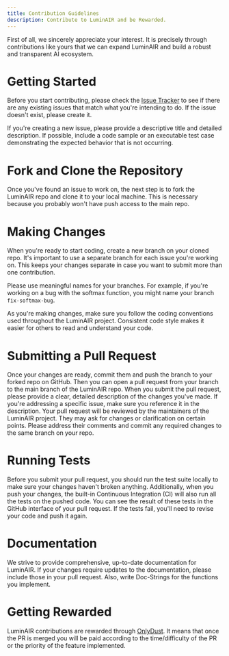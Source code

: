 ```yaml
---
title: Contribution Guidelines
description: Contribute to LuminAIR and be Rewarded.
---
```


First of all, we sincerely appreciate your interest. 
It is precisely through contributions like yours that we can expand LuminAIR and build a robust and transparent AI ecosystem.

# Getting Started
Before you start contributing, please check the [Issue Tracker](https://github.com/gizatechxyz/LuminAIR/issues) to see if there are any existing issues that match what you're intending to do. 
If the issue doesn't exist, please create it.

If you're creating a new issue, please provide a descriptive title and detailed description. 
If possible, include a code sample or an executable test case demonstrating the expected behavior that is not occurring.

# Fork and Clone the Repository
Once you've found an issue to work on, the next step is to fork the LuminAIR repo and clone it to your local machine. This is necessary because you probably won't have push access to the main repo.

# Making Changes
When you're ready to start coding, create a new branch on your cloned repo. 
It's important to use a separate branch for each issue you're working on. 
This keeps your changes separate in case you want to submit more than one contribution.

Please use meaningful names for your branches. 
For example, if you're working on a bug with the softmax function, you might name your branch `fix-softmax-bug`.

As you're making changes, make sure you follow the coding conventions used throughout the LuminAIR project. Consistent code style makes it easier for others to read and understand your code.

# Submitting a Pull Request
Once your changes are ready, commit them and push the branch to your forked repo on GitHub. Then you can open a pull request from your branch to the main branch of the LuminAIR repo.
When you submit the pull request, please provide a clear, detailed description of the changes you've made. If you're addressing a specific issue, make sure you reference it in the description.
Your pull request will be reviewed by the maintainers of the LuminAIR project. They may ask for changes or clarification on certain points. Please address their comments and commit any required changes to the same branch on your repo.

# Running Tests
Before you submit your pull request, you should run the test suite locally to make sure your changes haven't broken anything.
Additionally, when you push your changes, the built-in Continuous Integration (CI) will also run all the tests on the pushed code. 
You can see the result of these tests in the GitHub interface of your pull request. If the tests fail, you'll need to revise your code and push it again.

# Documentation
We strive to provide comprehensive, up-to-date documentation for LuminAIR. 
If your changes require updates to the documentation, please include those in your pull request.
Also, write Doc-Strings for the functions you implement.

# Getting Rewarded
LuminAIR contributions are rewarded through [OnlyDust](https://app.onlydust.com/projects/32e92e68-13a5-4859-a122-69c0e738a8d1/overview).
It means that once the PR is merged you will be paid according to the time/difficulty of the PR or the priority of the feature implemented.